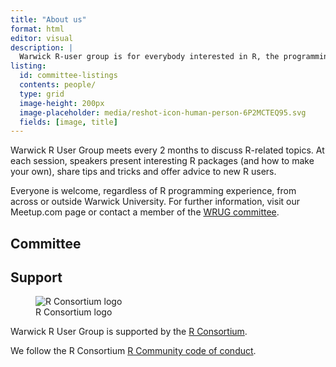 ```yaml
---
title: "About us"
format: html
editor: visual
description: |
  Warwick R-user group is for everybody interested in R, the programming language for statistical computing, data science, visualisation and reproducible reporting.
listing:
  id: committee-listings
  contents: people/
  type: grid
  image-height: 200px
  image-placeholder: media/reshot-icon-human-person-6P2MCTEQ95.svg
  fields: [image, title]
---
```


Warwick R User Group meets every 2 months to discuss R-related topics. At each session, speakers present interesting R packages (and how to make your own), share tips and tricks and offer advice to new R users.

Everyone is welcome, regardless of R programming experience, from across or outside Warwick University. For further information, visit our Meetup.com page or contact a member of the [WRUG committee](about#committee).

## Committee

::: {#committee-listings}
:::

## Support

![R Consortium logo](https://www.r-consortium.org/wp-content/uploads/sites/13/2016/09/RConsortium_Horizontal_Pantone.png)

Warwick R User Group is supported by the [R Consortium](https://www.r-consortium.org/).

We follow the R Consortium [R Community code of conduct](https://wiki.r-consortium.org/view/R_Consortium_and_the_R_Community_Code_of_Conduct).
